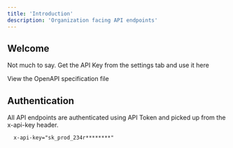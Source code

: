 ```yaml
---
title: 'Introduction'
description: 'Organization facing API endpoints'
---
```


## Welcome

Not much to say. Get the API Key from the settings tab and use it here

<Card title="Jonze API Endpoints" icon="file" href="https://api.jonze.co/doc">
	View the OpenAPI specification file
</Card>

## Authentication

All API endpoints are authenticated using API Token and picked up from the x-api-key header.

```
  x-api-key="sk_prod_234r********"
```
